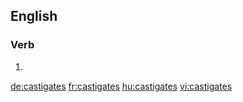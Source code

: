 
==English==

===Verb===
{{head|en|verb form}}

# {{en-third-person singular of|castigate}}

[[de:castigates]]
[[fr:castigates]]
[[hu:castigates]]
[[vi:castigates]]